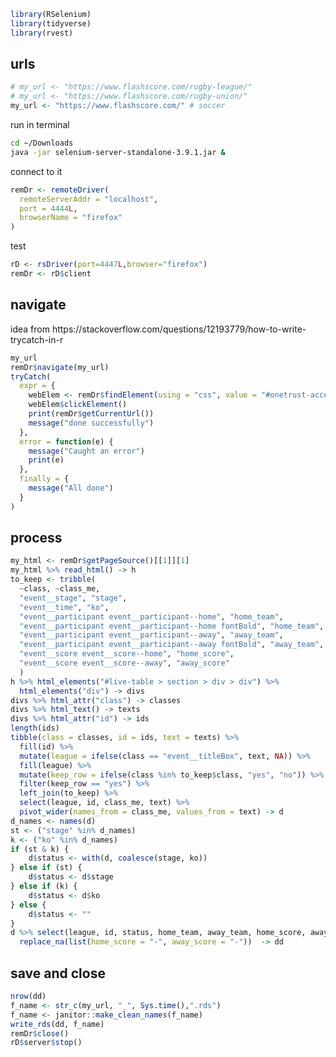 ```r
library(RSelenium)
library(tidyverse)
library(rvest)
```

## urls

```r
# my_url <- "https://www.flashscore.com/rugby-league/"
# my_url <- "https://www.flashscore.com/rugby-union/"
my_url <- "https://www.flashscore.com/" # soccer
```


run in terminal

```bash
cd ~/Downloads
java -jar selenium-server-standalone-3.9.1.jar &
```

connect to it

```r
remDr <- remoteDriver(
  remoteServerAddr = "localhost",
  port = 4444L,
  browserName = "firefox"
)
```

test


```r
rD <- rsDriver(port=4447L,browser="firefox")
remDr <- rD$client
```

## navigate

idea from https://stackoverflow.com/questions/12193779/how-to-write-trycatch-in-r


```r
my_url
remDr$navigate(my_url)
tryCatch(
  expr = {
    webElem <- remDr$findElement(using = "css", value = "#onetrust-accept-btn-handler")
    webElem$clickElement()
    print(remDr$getCurrentUrl())
    message("done successfully")
  },
  error = function(e) {
    message("Caught an error")
    print(e)
  },
  finally = {
    message("All done")
  }
)
```

## process

```r
my_html <- remDr$getPageSource()[[1]][1]
my_html %>% read_html() -> h
to_keep <- tribble(
  ~class, ~class_me,
  "event__stage", "stage",
  "event__time", "ko",
  "event__participant event__participant--home", "home_team",
  "event__participant event__participant--home fontBold", "home_team",
  "event__participant event__participant--away", "away_team",
  "event__participant event__participant--away fontBold", "away_team",
  "event__score event__score--home", "home_score",
  "event__score event__score--away", "away_score"
  )
h %>% html_elements("#live-table > section > div > div") %>% 
  html_elements("div") -> divs
divs %>% html_attr("class") -> classes
divs %>% html_text() -> texts
divs %>% html_attr("id") -> ids
length(ids)
tibble(class = classes, id = ids, text = texts) %>% 
  fill(id) %>% 
  mutate(league = ifelse(class == "event__titleBox", text, NA)) %>% 
  fill(league) %>% 
  mutate(keep_row = ifelse(class %in% to_keep$class, "yes", "no")) %>% 
  filter(keep_row == "yes") %>% 
  left_join(to_keep) %>% 
  select(league, id, class_me, text) %>% 
  pivot_wider(names_from = class_me, values_from = text) -> d
d_names <- names(d)
st <- ("stage" %in% d_names)
k <- ("ko" %in% d_names)
if (st & k) {
    d$status <- with(d, coalesce(stage, ko))
} else if (st) {
    d$status <- d$stage
} else if (k) {
    d$status <- d$ko
} else {
    d$status <- ""
}
d %>% select(league, id, status, home_team, away_team, home_score, away_score) %>% 
  replace_na(list(home_score = "-", away_score = "-"))  -> dd
```





## save and close

```r
nrow(dd)
f_name <- str_c(my_url, "_", Sys.time(),".rds")
f_name <- janitor::make_clean_names(f_name)
write_rds(dd, f_name)
remDr$close()
rD$server$stop()
```



